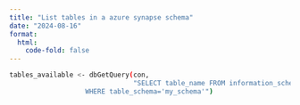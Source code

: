```yaml
---
title: "List tables in a azure synapse schema"
date: "2024-08-16"
format:
  html:
    code-fold: false
---
```

  
```bash
tables_available <- dbGetQuery(con,
                               "SELECT table_name FROM information_schema.tables
                   WHERE table_schema='my_schema'")
```


